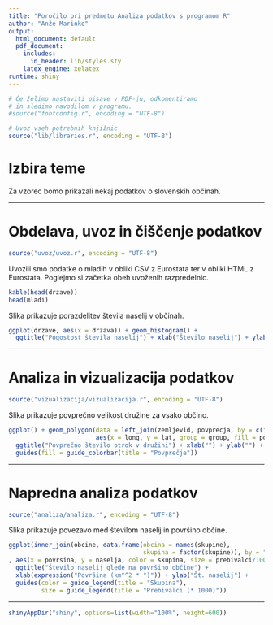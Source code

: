 ```yaml
---
title: "Poročilo pri predmetu Analiza podatkov s programom R"
author: "Anže Marinko"
output:
  html_document: default
  pdf_document:
    includes:
      in_header: lib/styles.sty
    latex_engine: xelatex
runtime: shiny
---
```


```r
# Če želimo nastaviti pisave v PDF-ju, odkomentiramo
# in sledimo navodilom v programu.
#source("fontconfig.r", encoding = "UTF-8")

# Uvoz vseh potrebnih knjižnic
source("lib/libraries.r", encoding = "UTF-8")
```

# Izbira teme

Za vzorec bomo prikazali nekaj podatkov o slovenskih občinah.

***

# Obdelava, uvoz in čiščenje podatkov

```r
source("uvoz/uvoz.r", encoding = "UTF-8")
```

Uvozili smo podatke o mladih v obliki CSV z Eurostata ter v obliki HTML
z Eurostata. Poglejmo si začetka obeh uvoženih razpredelnic.

```r
kable(head(drzave))
head(mladi)
```

Slika \ref{fig:histogram} prikazuje porazdelitev števila naselij v občinah.

```r
ggplot(drzave, aes(x = drzava)) + geom_histogram() +
  ggtitle("Pogostost števila naselij") + xlab("Število naselij") + ylab("Število občin")
```

***

# Analiza in vizualizacija podatkov

```r
source("vizualizacija/vizualizacija.r", encoding = "UTF-8")
```

Slika \ref{fig:zemljevid} prikazuje povprečno velikost družine za vsako občino.

```r
ggplot() + geom_polygon(data = left_join(zemljevid, povprecja, by = c("OB_UIME" = "obcina")),
                        aes(x = long, y = lat, group = group, fill = povprecje)) +
  ggtitle("Povprečno število otrok v družini") + xlab("") + ylab("") +
  guides(fill = guide_colorbar(title = "Povprečje"))
```

***

# Napredna analiza podatkov

```r
source("analiza/analiza.r", encoding = "UTF-8")
```

Slika \ref{fig:graf} prikazuje povezavo med številom naselij in površino občine.

```r
ggplot(inner_join(obcine, data.frame(obcina = names(skupine),
                                     skupina = factor(skupine)), by = "obcina")
, aes(x = povrsina, y = naselja, color = skupina, size = prebivalci/1000)) + geom_point() +
  ggtitle("Število naselij glede na površino občine") +
  xlab(expression("Površina (km"^2 * ")")) + ylab("Št. naselij") +
  guides(color = guide_legend(title = "Skupina"),
         size = guide_legend(title = "Prebivalci (* 1000)"))
```

***

```r
shinyAppDir("shiny", options=list(width="100%", height=600))
```
